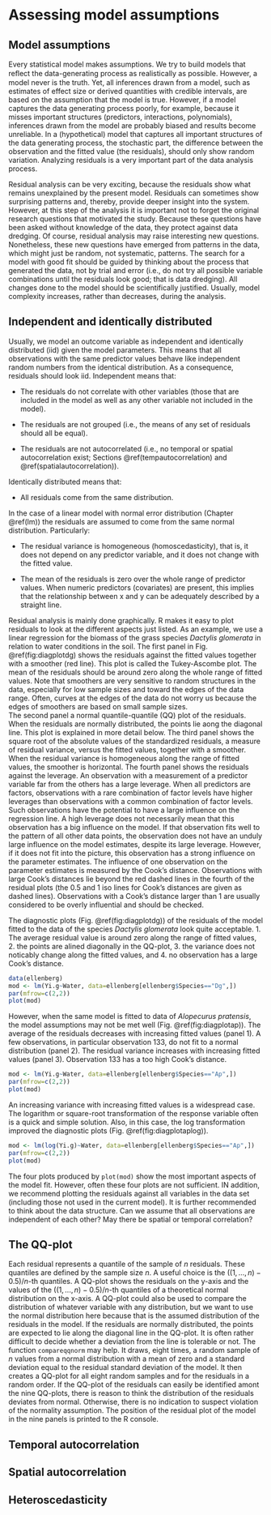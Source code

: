 # Assessing model assumptions {#residualanalysis}

## Model assumptions

Every statistical model makes assumptions. We try to build models that reﬂect the data-generating process as realistically as possible. However, a model never is the truth. Yet, all inferences drawn from a model, such as estimates of effect size or derived quantities with credible intervals, are based on the assumption that the model is true. However, if a model captures the data generating process poorly, for example, because it misses important structures (predictors, interactions, polynomials), inferences drawn from the model are probably biased and results become unreliable. In a (hypothetical) model that captures all important structures of the data generating process, the stochastic part, the difference between the observation and the fitted value (the residuals), should only show random variation. Analyzing residuals is a very important part of the data analysis process.

Residual analysis can be very exciting, because the residuals show what remains unexplained by the present model. Residuals can sometimes show surprising patterns and, thereby, provide deeper insight into the system. However, at this step of the analysis it is important not to forget the original research questions that motivated the study. Because these questions have been asked without knowledge of the data, they protect against data dredging. Of course, residual analysis may raise interesting new questions. Nonetheless, these new questions have emerged from patterns in the data, which might just be random, not systematic, patterns. The search for a model with good fit should be guided by thinking about the process that generated the data, not by trial and error (i.e., do not try all possible variable combinations until the residuals look good; that is data dredging). All changes done to the model should be scientifically justified. Usually, model complexity increases, rather than decreases, during the analysis.

## Independent and identically distributed
Usually, we model an outcome variable as independent and identically distributed (iid) given the model parameters. This means that all observations with the same predictor values behave like independent random numbers from the identical distribution. As a consequence, residuals should look iid. Independent means that:

- The residuals do not correlate with other variables (those that are included in the model as well as any other variable not included in the model).

- The residuals are not grouped (i.e., the means of any set of residuals should all be equal).

- The residuals are not autocorrelated (i.e., no temporal or spatial autocorrelation exist; Sections \@ref(tempautocorrelation) and \@ref(spatialautocorrelation)).

Identically distributed means that:

- All residuals come from the same distribution.

In the case of a linear model with normal error distribution (Chapter \@ref(lm)) the residuals are assumed to come from the same normal distribution. Particularly:

- The residual variance is homogeneous (homoscedasticity), that is, it does not depend on any predictor variable, and it does not change with the fitted value.

- The mean of the residuals is zero over the whole range of predictor values. When numeric predictors (covariates) are present, this implies that the relationship between x and y can be adequately described by a straight line.

Residual analysis is mainly done graphically. R makes it easy to plot residuals to look at the different aspects just listed. As an example, we use a linear regression for the biomass of the grass species *Dactylis glomerata* in relation to water conditions in the soil. 
The first panel in Fig. \@ref(fig:diagplotdg) shows the residuals against the fitted values together with a smoother (red line). This plot is called the Tukey-Ascombe plot. The mean of the residuals should be around zero along the whole range of fitted values. Note that smoothers are very sensitive to random structures in the data, especially for low sample sizes and toward the edges of the data range. Often, curves at the edges of the data do not worry us because the edges of smoothers are based on small sample sizes.  
The second panel a normal quantile-quantile (QQ) plot of the residuals. When the residuals are normally distributed, the points lie aong the diagonal line. This plot is explained in more detail below.
The third panel shows the square root of the absolute values of the standardized residuals, a measure of residual variance, versus the fitted values, together with a smoother. When the residual variance is homogeneous along the range of fitted values, the smoother is horizontal. 
The fourth panel shows the residuals against the leverage. An observation with a measurement of a predictor variable far from the others has a large leverage. When all predictors are factors, observations with a rare combination of factor levels have higher leverages than observations with a common combination of factor levels. Such observations have the potential to have a large influence on the regression line. A high leverage does not necessarily mean that this observation has a big influence on the model. If that observation fits well to the pattern of all other data points, the observation does not have an unduly large influence on the model estimates, despite its large leverage. However, if it does not fit into the picture, this observation has a strong influence on the parameter estimates. 
The influence of one observation on the parameter estimates is measured by the Cook's distance. Observations with large Cook's distances lie beyond the red dashed lines in the fourth of the residual plots (the 0.5 and 1 iso lines for Cook's distances are given as dashed lines). Observations with a Cook's distance larger than 1 are usually considered to be overly influential and should be checked.

The diagnostic plots (Fig. \@ref(fig:diagplotdg)) of the residuals of the model fitted to the data of the species *Dactylis glomerata* look quite acceptable. 1. The average residual value is around zero along the range of fitted values, 2. the points are alined diagonally in the QQ-plot, 3. the variance does not noticably change along the fitted values, and 4. no observation has a large Cook's distance. 

```r

data(ellenberg)
mod <- lm(Yi.g~Water, data=ellenberg[ellenberg$Species=="Dg",])
par(mfrow=c(2,2))
plot(mod)
```

However, when the same model is fitted to data of *Alopecurus pratensis*, the model assumptions may not be met well (Fig. \@ref(fig:diagplotap)). The average of the residuals decreases with increasing fitted values (panel 1). A few observations, in particular observation 133, do not fit to a normal distribution (panel 2). The residual variance increases with increasing fitted values (panel 3). Observation 133 has a too high Cook's distance. 

```r

mod <- lm(Yi.g~Water, data=ellenberg[ellenberg$Species=="Ap",])
par(mfrow=c(2,2))
plot(mod)

```

An increasing variance with increasing fitted values is a widespread case. The logarithm or square-root transformation of the response variable often is a quick and simple solution. Also, in this case, the log transformation improved the diagnostic plots (Fig. \@ref(fig:diagplotaplog)).

```r

mod <- lm(log(Yi.g)~Water, data=ellenberg[ellenberg$Species=="Ap",])
par(mfrow=c(2,2))
plot(mod)

```

The four plots produced by `plot(mod)` show the most important aspects of the model fit. However, often these four plots are not sufficient. IN addition, we recommend plotting the residuals against all variables in the data set (including those not used in the current model). It is further recommended to think about the data structure. Can we assume that all observations are independent of each other? May there be spatial or temporal correlation?  

## The QQ-plot {#qqplot}
Each residual represents a quantile of the sample of $n$ residuals. These quantiles are defined by the sample size $n$. A useful choice is the $((1,...,n)-0.5)/n$-th quantiles. A QQ-plot shows the residuals on the y-axis and the values of the $((1,...,n)-0.5)/n$-th quantiles of a theoretical normal distribution on the x-axis. A QQ-plot could also be used to compare the distribution of whatever variable with any distribution, but we want to use the normal distribution here because that is the assumed distribution of the residuals in the model. If the residuals are normally distributed, the points are expected to lie along the diagonal line in the QQ-plot. 
It is often rather difficult to decide whether a deviation from the line is tolerable or not. The function `compareqqnorm` may help. It draws, eight times, a random sample of $n$ values from a normal distribution with a mean of zero and a standard deviation equal to the residual standard deviation of the model. It then creates a QQ-plot for all eight random samples and for the residuals in a random order. If the QQ-plot of the residuals can easily be identified amont the nine QQ-plots, there is reason to think the distribution of the residuals deviates from normal. Otherwise, there is no indication to suspect violation of the normality assumption. The position of the residual plot of the model in the nine panels is printed to the R console.  

## Temporal autocorrelation {#tempautocorrelation}

## Spatial autocorrelation {#spatialautocorrelation}

## Heteroscedasticity {#Heteroscedasticity}

